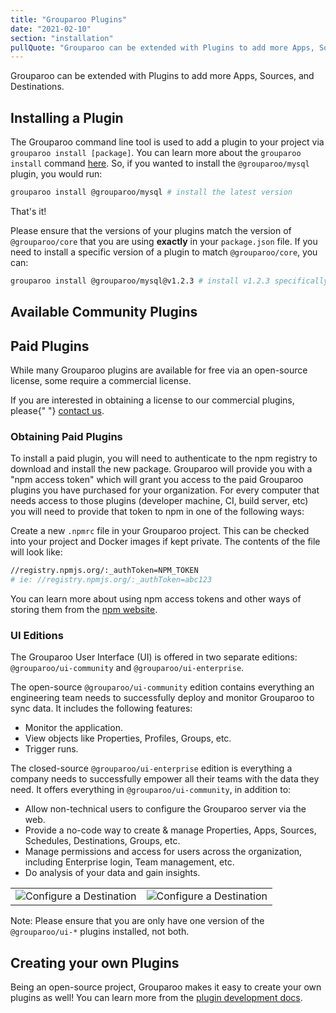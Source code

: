 ```yaml
---
title: "Grouparoo Plugins"
date: "2021-02-10"
section: "installation"
pullQuote: "Grouparoo can be extended with Plugins to add more Apps, Sources, and Destinations."
---
```


Grouparoo can be extended with Plugins to add more Apps, Sources, and Destinations.

## Installing a Plugin

The Grouparoo command line tool is used to add a plugin to your project via `grouparoo install [package]`. You can learn more about the `grouparoo install` command [here](/docs/cli/setup). So, if you wanted to install the `@grouparoo/mysql` plugin, you would run:

```bash
grouparoo install @grouparoo/mysql # install the latest version
```

That's it!

Please ensure that the versions of your plugins match the version of `@grouparoo/core` that you are using **exactly** in your `package.json` file. If you need to install a specific version of a plugin to match `@grouparoo/core`, you can:

```bash
grouparoo install @grouparoo/mysql@v1.2.3 # install v1.2.3 specifically
```

## Available Community Plugins

<PluginsList />

## Paid Plugins

While many Grouparoo plugins are available for free via an open-source license, some require a commercial license.

<Alert variant="primary">
  If you are interested in obtaining a license to our commercial plugins, please{" "}
  <a href="/meet?ref=docs-plugins-page&button=contact-us">contact us</a>.
</Alert>

### Obtaining Paid Plugins

To install a paid plugin, you will need to authenticate to the npm registry to download and install the new package. Grouparoo will provide you with a "npm access token" which will grant you access to the paid Grouparoo plugins you have purchased for your organization. For every computer that needs access to those plugins (developer machine, CI, build server, etc) you will need to provide that token to npm in one of the following ways:

Create a new `.npmrc` file in your Grouparoo project. This can be checked into your project and Docker images if kept private. The contents of the file will look like:

```bash
//registry.npmjs.org/:_authToken=NPM_TOKEN
# ie: //registry.npmjs.org/:_authToken=abc123
```

You can learn more about using npm access tokens and other ways of storing them from the [npm website](https://docs.npmjs.com/using-private-packages-in-a-ci-cd-workflow).

### UI Editions

The Grouparoo User Interface (UI) is offered in two separate editions: `@grouparoo/ui-community` and `@grouparoo/ui-enterprise`.

The open-source `@grouparoo/ui-community` edition contains everything an engineering team needs to successfully deploy and monitor Grouparoo to sync data. It includes the following features:

- Monitor the application.
- View objects like Properties, Profiles, Groups, etc.
- Trigger runs.

The closed-source `@grouparoo/ui-enterprise` edition is everything a company needs to successfully empower all their teams with the data they need. It offers everything in `@grouparoo/ui-community`, in addition to:

- Allow non-technical users to configure the Grouparoo server via the web.
- Provide a no-code way to create & manage Properties, Apps, Sources, Schedules, Destinations, Groups, etc.
- Manage permissions and access for users across the organization, including Enterprise login, Team management, etc.
- Do analysis of your data and gain insights.

<table>
  <tbody>
    <tr>
      <td>
        <Image
          thumbnail
          src="docs/guides/group-example-02.png"
          alt="Configure a Destination"
          width={820}
          height={414}
        />
      </td>
      <td>
        <Image
          thumbnail
          src="docs/guides/add-new-destination-choose-groups.png"
          alt="Configure a Destination"
          width={820}
          height={414}
        />
      </td>
    </tr>
  </tbody>
</table>

Note: Please ensure that you are only have one version of the `@grouparoo/ui-*` plugins installed, not both. 

## Creating your own Plugins

Being an open-source project, Grouparoo makes it easy to create your own plugins as well! You can learn more from the [plugin development docs](/docs/development/plugins).
